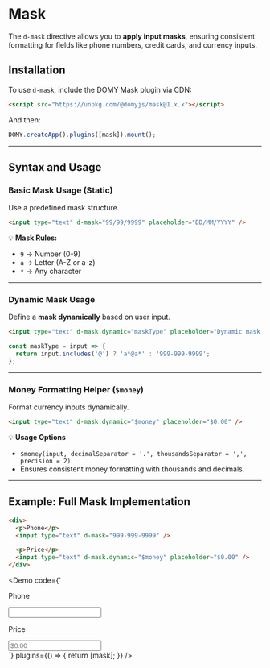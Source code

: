 
# Mask

The `d-mask` directive allows you to **apply input masks**, ensuring consistent formatting for fields like phone numbers, credit cards, and currency inputs.

## Installation

To use `d-mask`, include the DOMY Mask plugin via CDN:

```html
<script src="https://unpkg.com/@domyjs/mask@1.x.x"></script>
```

And then:

```js
DOMY.createApp().plugins([mask]).mount();
```

---

## Syntax and Usage

### **Basic Mask Usage (Static)**

Use a predefined mask structure.

```html
<input type="text" d-mask="99/99/9999" placeholder="DD/MM/YYYY" />
```

💡 **Mask Rules:**

- `9` → Number (0-9)
- `a` → Letter (A-Z or a-z)
- `*` → Any character

---

### **Dynamic Mask Usage**

Define a **mask dynamically** based on user input.

```html
<input type="text" d-mask.dynamic="maskType" placeholder="Dynamic mask applied" />
```

```js
const maskType = input => {
  return input.includes('@') ? 'a*@a*' : '999-999-9999';
};
```

---

### **Money Formatting Helper (`$money`)**

Format currency inputs dynamically.

```html
<input type="text" d-mask.dynamic="$money" placeholder="$0.00" />
```

💡 **Usage Options**

- `$money(input, decimalSeparator = '.', thousandsSeparator = ',', precision = 2)`
- Ensures consistent money formatting with thousands and decimals.

---

## Example: Full Mask Implementation

```html
<div>
  <p>Phone</p>
  <input type="text" d-mask="999-999-9999" />

  <p>Price</p>
  <input type="text" d-mask.dynamic="$money" placeholder="$0.00" />
</div>
```

<Demo
  code={`
<div>
  <p>Phone</p>
  <input type="text" d-mask="999-999-9999" />

  <p>Price</p>
  <input type="text" d-mask.dynamic="$money" placeholder="$0.00" />
</div>
`}
  plugins={() => {
    return [mask];
  }}
/>

